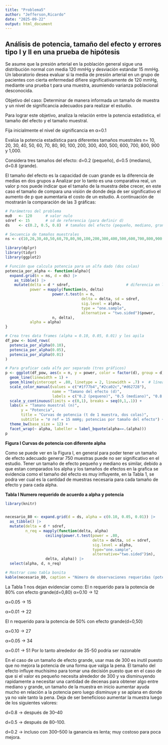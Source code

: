 ```yaml
---
title: "Problema5"
author: "Jefferson,Ricardo"
date: "2025-09-22"
output: html_document
---
```


## Análisis de potencia, tamaño del efecto y errores tipo I y II en una prueba de hipótesis

Se asume que la presión arterial en la población general sigue una distribución normal con media 120 mmHg y desviación estándar 15 mmHg. Un laboratorio desea evaluar si la media de presión arterial en un grupo de pacientes con cierta enfermedad difiere significativamente de 120 mmHg, mediante una prueba t para una muestra, asumiendo varianza poblacional desconocida.

Objetivo del caso: Determinar de manera informada un tamaño de muestra y un nivel de significancia adecuados para realizar el estudio.

Para lograr este objetivo, analiza la relación entre la potencia estadística, el tamaño del efecto y el tamaño muestral.

Fija inicialmente el nivel de significancia en α=0.1

Evalúa la potencia estadística para diferentes tamaños muestrales n=
 10, 20, 30, 40, 50, 60, 70, 80, 90, 100, 200, 300, 400, 500, 600, 700, 800, 900 y 1,000.

Considera tres tamaños del efecto: d=0.2
 (pequeño), d=0.5
 (mediano), d=0.8
 (grande).

El tamaño del efecto es la capacidad de cuan grande es la diferencia de medias en dos grupos a Analizar por lo tanto es una comparativa real, un valor p nos puede indicar que el tamaño de la muestra debe crecer, en este caso el tamaño de compara una visión de donde deja de ser significativo el aumento de p que aumentaria el costo de un estudio.
A continuación de mostrarán la comparación de las 3 gráficas:

```r
# Parámetros del problema
mu0   <- 120      # valor nulo
sdref <- 15       # sd de referencia (para definir d)
ds    <- c(0.2, 0.5, 0.8)  # tamaños del efecto (pequeño, mediano, grande)

# Secuencia de tamaños muestrales
ns <- c(10,20,30,40,50,60,70,80,90,100,200,300,400,500,600,700,800,900,1000)

library(dplyr)
library(tidyr)
library(ggplot2)

# Función que calcula potencia para un alfa dado (dos colas)
potencia_por_alpha <- function(alpha){
  expand.grid(n = ns, d = ds) |>
    as_tibble() |>
    mutate(delta = d * sdref,                         # diferencia en la escala original (mmHg)
           power = mapply(function(n, delta)
                     power.t.test(n = n,
                                  delta = delta, sd = sdref,
                                  sig.level = alpha,
                                  type = "one.sample",
                                  alternative = "two.sided")$power,
                     n, delta),
           alpha = alpha)
}

# Crea tres data frames (alpha = 0.10, 0.05, 0.01) y los apila
df_pow <- bind_rows(
  potencia_por_alpha(0.10),
  potencia_por_alpha(0.05),
  potencia_por_alpha(0.01)
)

# Para graficar cada alfa por separado (tres gráficos)
p <- ggplot(df_pow, aes(x = n, y = power, color = factor(d), group = d)) +
  geom_line(linewidth = 1) +
  geom_hline(yintercept = .80, linetype = 2, linewidth = .7) +  # línea de 80%
  scale_color_manual(values = c("#1f77b4","#2ca02c","#d62728"),
                     name = "Tamano del efecto (d)",
                     labels = c("0.2 (pequeno)", "0.5 (mediano)", "0.8 (grande)")) +
  scale_y_continuous(limits = c(0,1), breaks = seq(0,1,.1)) +
  labs(x = "Tamano muestral (n)",
       y = "Potencia",
       title = "Curvas de potencia (t de 1 muestra, dos colas)",
       subtitle = "σ ref = 15 mmHg; potencias por tamaño del efecto") +
  theme_bw(base_size = 12) +
  facet_wrap(~ alpha, labeller = label_bquote(alpha==.(alpha)))
p

```

**Figura I Curvas de potencia con diferente alpha**

Como se puede ver en la Figura I, en general para poder tener un tamaño de efecto adecuado generar 750 muestras puede no ser significativo en el estudio. Tener un tamaño de efecto pequeño y mediano es similar, debido a que estan comparados los alpha y los tamaños de efectos en la grafica se evidencia como el tamaño del efecto es muy influyente, en la Tabla 1, se podra ver cual es la cantidad de muestras necesaria para cada tamaño de efecto y para cada alpha.

**Tabla I Numero requerido de acuerdo a alpha y potencia**

```r

library(knitr)


necesario_80 <- expand.grid(d = ds, alpha = c(0.10, 0.05, 0.01)) |>
  as_tibble() |>
  mutate(delta = d * sdref,
         n_req = mapply(function(delta, alpha)
                  ceiling(power.t.test(power = .80,
                                       delta = delta, sd = sdref,
                                       sig.level = alpha,
                                       type="one.sample",
                                       alternative="two.sided")$n),
                  delta, alpha)) |>
  select(alpha, d, n_req)

# Mostrar como tabla bonita
kable(necesario_80, caption = "Número de observaciones requeridas (potencia 80%)")

```
La Tabla 1 nos dejan evidenciar como:
El n requerido para la potencia de 80% con efecto grande(d=0,80)
α=0.10 → 12

α=0.05 → 15

α=0.01 → 22

El n requerido para la potencia de 50% con efecto grande(d=0,50)

α=0.10 → 27

α=0.05 → 34

α=0.01 → 51
Por lo tanto alrededor de 35-50 podria ser razonable

En el caso de un tamaño de efecto grande, usar mas de 300 es inutil puesto que no mejora la potencia de una forma que valga la pena. El tamaño del efecto influye muchisimo para tomar una decisión puesto que en el caso de que si el valor es pequeño necesita alrededor de 300 y va disminuyendo rapidamente a necesitar una cantidad de decenas para obtener algo entre mediano y grande, un tamaño de la muestra en inicio aumentar ayuda mucho en relación a la potencia pero luego disminuye y se aplana en donde ya no vale tanto la pena. Deja de ser beneficioso aumentar la muestra luego de los siguientes valores:


d=0.8 → después de 30–40

d=0.5 → después de 80–100.

d=0.2 → incluso con 300–500 la ganancia es lenta; muy costoso para poca mejora.

